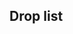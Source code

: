 ==Drop list==
<!--
AUTOGENERATED, leave a comment on this subpage if you have found any issues
(incorrect or missing info, non-optimal order, etc.)
-->
{{Section}}
{{DropList
|no_legend = true
|filter_button = true
|nodes = A, F, J, N, P, S, U
|boss = U
|Akagi: U/Casual{Casual: S 2.1% (66/3117) / Easy: S 2% (249/12243) / Medium: S 1.9% (329/17404) / Hard: S 2% (649/32492)} S
|Akashi: S/Casual{Casual: S 0.7% (30/4292) / Easy: S 0.6% (87/15100) / Medium: S 1% (216/22589) / Hard: S 0.6% (336/58160)} S
|Akizuki: U/Easy{Easy: S 1.8% (215/12243) / Medium: S 1.7% (289/17404) / Hard: S 1.3% (435/32492)} S
|Amagiri: P/Casual{Casual: S 1% (4/403) / Easy: S 1.2% (24/1953) / Medium: S 1.4% (27/1929) / Hard: S 1.3% (48/3830)} S, S/Casual{Casual: S 1% (42/4292) / Easy: S 1.3% (190/15100) / Medium: S 1.2% (263/22589) / Hard: S 1.3% (755/58160)} S
|Atago: N/Casual{Casual: S 1.2% (54/4617) / Easy: S 1.3% (207/16177) / Medium: S 1.4% (351/24455) / Hard: S 1.4% (937/66909)} S, P/Casual{Casual: S 1.7% (7/403) / Easy: S 1% (20/1953) / Medium: S 1.2% (24/1929) / Hard: S 1.7% (67/3830)} S, S/Casual{Casual: S 1.5% (65/4292) / Easy: 1.2% (180/15172) / Medium: S 1.2% (281/22589) / Hard: 1.4% (816/59384)}, U/Casual{Casual: 5.8% (198/3426) / Easy: 5.6% (778/13790) / Medium: 5.8% (1218/20987) / Hard: 5.9% (3132/52781)}
|Chikuma: B/Hard{Hard: S 1.7% (3/172)} S, I/Casual{Casual: S 3.5% (3/85) / Easy: S 1.4% (3/219) / Medium: S 2% (2/102)} S, N/Casual{Casual: S 1.5% (68/4617) / Easy: S 1.4% (230/16177) / Medium: S 1.5% (355/24455) / Hard: S 1.5% (985/66909)} S, P/Casual{Casual: S 1.7% (7/403) / Easy: S 1.3% (26/1953) / Medium: S 1.5% (28/1929) / Hard: 1.2% (48/3981)}, S/Casual{Casual: S 1.5% (65/4292) / Easy: 1.3% (198/15172) / Medium: S 1.4% (308/22589) / Hard: 1.4% (818/59384)}, U/Casual{Casual: 1.9% (66/3426) / Easy: 2.2% (306/13790) / Medium: 2.1% (437/20987) / Hard: 1.9% (1014/52781)}
|Etorofu: U/Casual{Casual: S 2.4% (74/3117) / Easy: 3.3% (451/13790) / Medium: 3.1% (654/20987) / Hard: 2.6% (1367/52781)}
|Hamakaze: N/Casual{Casual: S 1.1% (49/4617) / Easy: S 1.2% (198/16177) / Medium: S 1.4% (342/24455) / Hard: S 1.4% (960/66909)} S, P/Casual{Casual: S 0.7% (3/403) / Easy: S 1.1% (21/1953) / Medium: S 1.3% (26/1929) / Hard: S 1.3% (49/3830)} S, S/Casual{Casual: S 3.1% (134/4292) / Easy: S 2.6% (390/15100) / Medium: S 2.7% (602/22589) / Hard: S 2.7% (1567/58160)} S
|Haruna: U/Casual{Casual: S 4% (124/3117) / Easy: S 2.9% (351/12243) / Medium: S 4.4% (765/17404) / Hard: 3.2% (1699/52781)}
|Hiei: U/Casual{Casual: S 2.3% (71/3117) / Easy: S 1.9% (228/12243) / Medium: S 2.2% (378/17404) / Hard: S 2.1% (667/32492)} S
|Hiryuu: U/Casual{Casual: S 1.6% (51/3117) / Easy: S 2.1% (259/12243) / Medium: S 2% (352/17404) / Hard: S 2.1% (679/32492)} S
|Hiyou: U/Casual{Casual: 2.2% (76/3426) / Easy: 2.1% (285/13790) / Medium: 1.9% (403/20987) / Hard: 2% (1037/52781)}
|Hyuuga: U/Casual{Casual: 4.7% (161/3426) / Easy: 3.6% (497/13790) / Medium: 4% (838/20987) / Hard: 4.1% (2154/52781)}
|Ise: U/Casual{Casual: 3.4% (116/3426) / Easy: 4% (558/13790) / Medium: 4.1% (850/20987) / Hard: 4.1% (2160/52781)}
|Junyou: U/Casual{Casual: 1.7% (59/3426) / Easy: 1.8% (255/13790) / Medium: 2% (419/20987) / Hard: 2% (1072/52781)}
|Kaga: U/Casual{Casual: 4.5% (154/3426) / Easy: 4.4% (611/13790) / Medium: 5.4% (1128/20987) / Hard: 5.3% (2812/52781)}
|Kasuga Maru: U/Casual{Casual: S 2.8% (86/3117) / Easy: S 2.8% (347/12243) / Medium: S 3.8% (664/17404) / Hard: 2.6% (1362/52781)}
|Kawakaze: N/Casual{Casual: S 1.5% (70/4617) / Easy: S 1.5% (236/16177) / Medium: S 1.4% (345/24455) / Hard: S 1.3% (900/66909)} S, P/Casual{Casual: S 1.7% (7/403) / Easy: S 3% (58/1953) / Medium: S 2.6% (51/1929) / Hard: S 3% (116/3830)} S, S/Casual{Casual: S 3% (128/4292) / Easy: S 3% (447/15100) / Medium: 2.8% (630/22653) / Hard: 2.7% (1598/59384)}, U/Casual{Casual: 2% (69/3426) / Easy: 2.1% (290/13790) / Medium: 2.1% (438/20987) / Hard: 2% (1030/52781)}
|Kinugasa: U/Casual{Casual: 1.9% (66/3426) / Easy: 2% (272/13790) / Medium: 1.9% (402/20987) / Hard: 1.9% (1024/52781)}
|Kirishima: U/Casual{Casual: S 2.1% (65/3117) / Easy: S 2.2% (268/12243) / Medium: S 1.9% (331/17404) / Hard: S 2% (662/32492)} S
|Kiyoshimo: A/Easy{Easy: S 0.6% (1/179)} S, F/Easy{Easy: 0.5% (1/201)}
|Kongou: U/Casual{Casual: S 2.2% (70/3117) / Easy: S 2.2% (271/12243) / Medium: S 2% (350/17404) / Hard: S 2.1% (689/32492)} S
|Kuma: B/Easy{Easy: S 2.2% (2/89) / Medium: S 0.7% (1/134) / Hard: S 2.3% (4/172)} S, I/Easy{Easy: S 2.3% (5/219) / Medium: S 1% (1/102)} S, N/Casual{Casual: S 1.2% (57/4617) / Easy: S 1.4% (223/16177) / Medium: S 1.3% (327/24455) / Hard: S 1.4% (930/66909)} S, P/Casual{Casual: 2.2% (9/417) / Easy: 1.7% (33/1971) / Medium: S 1.6% (31/1929) / Hard: 1.4% (56/3981)}, S/Casual{Casual: 1.4% (59/4319) / Easy: 1.4% (212/15172) / Medium: S 1.4% (308/22589) / Hard: 1.5% (871/59384)}, U/Casual{Casual: 1.7% (59/3426) / Easy: 1.9% (266/13790) / Medium: 1.9% (397/20987) / Hard: 0.7% (387/52781)}
|Kunashiri: U/Casual{Casual: 3.4% (116/3426) / Easy: 3.4% (468/13790) / Medium: 3.2% (675/20987) / Hard: 2.5% (1326/52781)}
|Luigi Torelli: U/Casual{Casual: S 2.1% (66/3117) / Easy: S 1.7% (205/12243) / Medium: S 1.9% (324/17404) / Hard: S 3.8% (1232/32492)} S
|Mikuma: N/Casual{Casual: S 1.3% (58/4617) / Easy: S 1.4% (228/16177) / Medium: S 2.7% (654/24455) / Hard: S 2.7% (1784/66909)} S, P/Casual{Casual: S 1.5% (6/403) / Easy: S 2.8% (54/1953) / Medium: S 2.5% (49/1929) / Hard: S 3.5% (133/3830)} S, S/Casual{Casual: S 2.8% (121/4292) / Easy: S 2.8% (428/15100) / Medium: S 2.8% (623/22589) / Hard: S 2.8% (1616/58160)} S
|Mogami: B/Medium{Medium: S 1.5% (2/134) / Hard: S 1.2% (2/172)} S, I/Easy{Easy: S 1.8% (4/219) / Medium: S 1% (1/102)} S, N/Casual{Casual: S 1.5% (68/4617) / Easy: S 1.5% (243/16177) / Medium: S 1.4% (331/24455) / Hard: S 2.8% (1880/66909)} S, P/Casual{Casual: S 1.7% (7/403) / Easy: S 3.1% (60/1953) / Medium: S 1.9% (37/1929) / Hard: 3.1% (122/3981)}, S/Casual{Casual: S 2.8% (121/4292) / Easy: S 2.9% (434/15100) / Medium: S 2.7% (618/22589) / Hard: 2.9% (1709/59384)}, U/Casual{Casual: 1.8% (61/3426) / Easy: 2% (273/13790) / Medium: 2% (415/20987) / Hard: 2% (1034/52781)}
|Mutsu: U/Casual{Casual: S 1.9% (59/3117) / Easy: S 1.9% (230/12243) / Medium: S 2% (342/17404) / Hard: S 2.1% (679/32492)} S
|Myoukou: U/Casual{Casual: 2% (67/3426) / Easy: 2.1% (286/13790) / Medium: 2.1% (431/20987) / Hard: 2% (1082/52781)}
|Nagara: B/Easy{Easy: S 4.5% (4/89) / Medium: S 0.7% (1/134) / Hard: S 2.9% (5/172)} S, I/Casual{Casual: S 1.2% (1/85) / Easy: S 1.8% (4/219) / Medium: S 1% (1/102)} S, N/Casual{Casual: S 1.3% (60/4617) / Easy: 1.6% (252/16258) / Medium: 1.4% (345/24606) / Hard: 1.3% (904/67828)}, P/Casual{Casual: S 1.5% (6/403) / Easy: S 1.3% (26/1953) / Medium: S 1.7% (33/1929) / Hard: 1.5% (59/3981)}, S/Casual{Casual: 1.2% (52/4319) / Easy: S 1.3% (193/15100) / Medium: 1.4% (327/22653) / Hard: 1.3% (772/59384)}, U/Casual{Casual: 4.7% (162/3426) / Easy: 4.5% (619/13790) / Medium: 2.8% (598/20987) / Hard: 3.4% (1815/52781)}
|Nagato: U/Casual{Casual: S 2.1% (66/3117) / Easy: S 2.2% (275/12243) / Medium: S 2.3% (405/17404) / Hard: S 2.3% (755/32492)} S
|Ryuujou: U/Casual{Casual: 2% (70/3426) / Easy: 2% (279/13790) / Medium: 2.1% (451/20987) / Hard: 2.1% (1100/52781)}
|Sagiri: P/Casual{Casual: S 0.5% (2/403) / Easy: S 1.4% (27/1953) / Medium: S 1.6% (31/1929) / Hard: S 1.2% (47/3830)} S, S/Casual{Casual: S 2.5% (106/4292) / Easy: S 2.7% (404/15100) / Medium: S 3.7% (843/22589) / Hard: S 3.9% (2243/58160)} S
|Sendai: B/Easy{Easy: S 1.1% (1/89) / Medium: S 0.7% (1/134) / Hard: S 1.7% (3/172)} S, I/Easy{Easy: S 0.5% (1/219) / Medium: S 2.9% (3/102) / Hard: S 6.7% (1/15)} S, N/Casual{Casual: S 1.6% (72/4617) / Easy: 1.4% (225/16258) / Medium: S 1.4% (338/24455) / Hard: 1.4% (920/67828)}, P/Casual{Casual: S 1.2% (5/403) / Easy: S 1.5% (29/1953) / Medium: S 1% (20/1929) / Hard: 1.7% (69/3981)}, S/Casual{Casual: 1.4% (62/4319) / Easy: 1.4% (212/15172) / Medium: S 1.3% (297/22589) / Hard: 1.4% (850/59384)}, U/Casual{Casual: 2.9% (99/3426) / Easy: 2.5% (343/13790) / Medium: 2.5% (527/20987) / Hard: 2.7% (1432/52781)}
|Shoukaku: U/Casual{Casual: S 2.4% (74/3117) / Easy: S 2.1% (251/12243) / Medium: S 2.1% (357/17404) / Hard: S 2.2% (718/32492)} S
|Souryuu: U/Casual{Casual: 3% (103/3426) / Easy: 4.4% (612/13790) / Medium: 3.8% (803/20987) / Hard: 3.2% (1708/52781)}
|Taigei: U/Casual{Casual: S 1.2% (37/3117) / Easy: S 1.3% (161/12243) / Medium: 1.9% (405/20987) / Hard: 1% (530/52781)}
|Takao: N/Casual{Casual: S 1.6% (74/4617) / Easy: S 1.4% (220/16177) / Medium: S 1.3% (314/24455) / Hard: S 1.4% (957/66909)} S, P/Casual{Casual: S 2% (8/403) / Easy: S 1.5% (30/1953) / Medium: S 1% (20/1929) / Hard: S 1.3% (51/3830)} S, S/Casual{Casual: 1.5% (63/4319) / Easy: S 1.3% (192/15100) / Medium: S 1.4% (312/22589) / Hard: 1.4% (834/59384)}, U/Casual{Casual: 6.3% (216/3426) / Easy: 5.9% (815/13790) / Medium: 6.1% (1278/20987) / Hard: 5.9% (3119/52781)}
|Tanikaze: J/Easy{Easy: 0% (2/16661)}, N/Casual{Casual: S 1.4% (64/4617) / Easy: S 1.3% (210/16177) / Medium: S 1.4% (337/24455) / Hard: S 1.4% (945/66909)} S, P/Casual{Casual: S 1% (4/403) / Easy: S 1.6% (31/1953) / Medium: S 0.9% (18/1929) / Hard: S 1.4% (52/3830)} S, S/Casual{Casual: S 3.4% (146/4292) / Easy: S 2.9% (437/15100) / Medium: S 2.8% (625/22589) / Hard: S 2.8% (1642/58160)} S
|Tone: I/Easy{Easy: S 0.9% (2/219)} S, N/Casual{Casual: S 1.3% (58/4617) / Easy: S 1.4% (223/16177) / Medium: S 1.4% (350/24455) / Hard: S 1.4% (949/66909)} S, P/Casual{Casual: S 2.5% (10/403) / Easy: S 1.3% (26/1953) / Medium: S 1.9% (36/1929) / Hard: S 1.6% (60/3830)} S, S/Casual{Casual: S 1.3% (55/4292) / Easy: S 1.5% (220/15100) / Medium: S 1.5% (344/22589) / Hard: 1.3% (793/59384)}, U/Casual{Casual: 1.9% (65/3426) / Easy: 2.1% (289/13790) / Medium: 2% (413/20987) / Hard: 2% (1058/52781)}
|Umikaze: N/Casual{Casual: S 1.6% (73/4617) / Easy: S 1.4% (221/16177) / Medium: S 1.4% (343/24455) / Hard: S 1.4% (919/66909)} S, P/Casual{Casual: S 1.7% (7/403) / Easy: S 1.5% (29/1953) / Medium: S 2.3% (44/1929) / Hard: S 2.7% (102/3830)} S, S/Casual{Casual: S 2.6% (113/4292) / Easy: S 2.7% (415/15100) / Medium: S 2.8% (635/22589) / Hard: 2.8% (1640/59384)}, U/Casual{Casual: 1.9% (65/3426) / Easy: 2.1% (294/13790) / Medium: 2% (421/20987) / Hard: 1.9% (1008/52781)}
|Unryuu: S/Casual{Casual: S 1.2% (51/4292) / Easy: S 1.2% (187/15100) / Medium: S 1.4% (307/22589) / Hard: S 2.3% (1365/58160)} S
|Urakaze: N/Casual{Casual: S 1.6% (74/4617) / Easy: S 1.4% (229/16177) / Medium: S 1.4% (333/24455) / Hard: S 1.4% (912/66909)} S, P/Casual{Casual: S 1% (4/403) / Easy: S 1.1% (22/1953) / Medium: S 1.3% (26/1929) / Hard: S 2.8% (108/3830)} S, S/Casual{Casual: S 2.4% (104/4292) / Easy: S 2.5% (385/15100) / Medium: S 2.8% (624/22589) / Hard: S 2.9% (1712/58160)} S
|Zuikaku: U/Casual{Casual: S 3.8% (119/3117) / Easy: S 3.8% (468/12243) / Medium: 3.4% (721/20987) / Hard: 3.4% (1778/52781)}
}}
{{SectionEnd}}